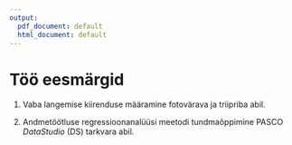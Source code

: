 ```yaml
---
output:
  pdf_document: default
  html_document: default
---
```


# Töö eesmärgid

1.  Vaba langemise kiirenduse määramine fotovärava ja triipriba abil.

2.  Andmetöötluse regressioonanalüüsi meetodi tundmaõppimine PASCO *DataStudio* (DS) tarkvara abil.
